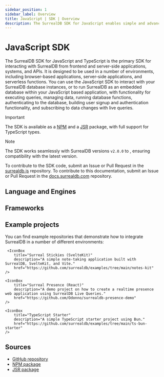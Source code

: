 ```yaml
---
sidebar_position: 1
sidebar_label: Overview
title: JavaScript | SDK | Overview
description: The SurrealDB SDK for JavaScript enables simple and advanced querying of a remote or embedded database.
---
```





# JavaScript SDK

The SurrealDB SDK for JavaScript and TypeScript is the primary SDK for interacting with SurrealDB from frontend and server-side applications, systems, and APIs. It is designed to be used in a number of environments, including browser-based applications, server-side applications, and serverless functions. You can use the JavaScript SDK to interact with your SurrealDB database instances, or to run SurrealDB as an embedded database within your JavaScript based application, with functionality for executing queries, managing data, running database functions, authenticating to the database, building user signup and authentication functionality, and subscribing to data changes with live queries.

> [!IMPORTANT]
> The SDK is available as a [NPM](https://npmjs.com/package/surrealdb) and a [JSR](https://jsr.io/@surrealdb/surrealdb) package, with full support for TypeScript types.

> [!NOTE]
> The SDK works seamlessly with SurrealDB versions `v2.0.0` to <Version />, ensuring compatibility with the latest version.

To contribute to the SDK code, submit an Issue or Pull Request in the [surrealdb.js](https://github.com/surrealdb/surrealdb.js) repository. To contribute to this documentation, submit an Issue or Pull Request in the [docs.surrealdb.com](https://github.com/surrealdb/docs.surrealdb.com) repository.

## Language and Engines

<Boxes>
    <IconBox
        title="JavaScript"
        status="available"
        href="/docs/sdk/javascript/core/create-a-new-connection"
        icon={{
                light: LightJavaScript,
                dark: DarkJavaScript,
        }}
    />
    <IconBox
        title="TypeScript"
        status="available"
        href="/docs/sdk/javascript/core/create-a-new-connection"
        icon={{
                light: LightTypescript,
                dark: DarkTypescript,
        }}
    />
    <IconBox
        title="Node.js"
        status="available"
        href="/docs/sdk/javascript/engines/node"
        icon={{
                light: LightNodejs,
                dark: DarkNodejs,
        }}
    />
    <IconBox
        title="WebAssembly"
        status="available"
        href="/docs/sdk/javascript/engines/wasm"
        icon={{
                light: LightWasm,
                dark: DarkWasm,
        }}
    />
</Boxes>

## Frameworks

<Boxes>
    <IconBox
        title="React"
        href="/docs/sdk/javascript/frameworks/react"
        status="available"
        icon={{
            light: LightReact,
            dark: DarkReact,
        }}
    />
    <IconBox
        title="Next.js"
        status="coming soon"
        icon={{
            light: LightNext,
            dark: DarkNext,
        }}
    />
    <IconBox
        title="Vue.js"
        status="coming soon"
        icon={{
            light: LightVue,
            dark: DarkVue,
        }}
    />
    <IconBox
        title="Angular"
        status="coming soon"
        icon={{
            light: LightAngular,
            dark: DarkAngular,
        }}
    />
    <IconBox
        title="Solid.js"
        status="coming soon"
        icon={{
            light: LightSolid,
            dark: DarkSolid,
        }}
    />
    <IconBox
        title="Svelte"
        status="coming soon"
        icon={{
            light: LightSvelte,
            dark: DarkSvelte,
        }}
    />
</Boxes>

## Example projects

You can find example repositories that demonstrate how to integrate SurrealDB in a number of different environments:

<Boxes>
    <IconBox
        title="Surreal Stickies (React)"
        description="A simple note-taking application built with SurrealDB, React, and Vite."
        href="https://github.com/surrealdb/examples/tree/main/notes-v2"
    />

     <IconBox
        title="Surreal Stickies (SvelteKit)"
        description="A simple note-taking application built with SurrealDB, SvelteKit, and Vite."
        href="https://github.com/surrealdb/examples/tree/main/notes-kit"
    />

    <IconBox
        title="Surreal Presence (React)"
        description="A demo project on how to create a realtime presence web application using SurrealDB Live Queries."
        href="https://github.com/Odonno/surrealdb-presence-demo"
    />

    <IconBox
        title="TypeScript Starter"
        description="A simple TypeScript starter project using Bun."
        href="https://github.com/surrealdb/examples/tree/main/ts-bun-starter"
    />
</Boxes>

## Sources

- [GitHub repository](https://github.com/surrealdb/surrealdb.js)
- [NPM package](https://npmjs.com/package/surrealdb)
- [JSR package](https://jsr.io/@surrealdb/surrealdb)
